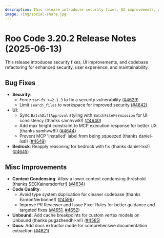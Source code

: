 ```yaml
---
description: This release introduces security fixes, UI improvements, and codebase refactoring for enhanced security, user experience, and maintainability.
image: /img/social-share.jpg
---
```


# Roo Code 3.20.2 Release Notes (2025-06-13)

This release introduces security fixes, UI improvements, and codebase refactoring for enhanced security, user experience, and maintainability.

## Bug Fixes

*   **Security**:
    *   Force `tar-fs >=2.1.3` to fix a security vulnerability ([#4629](https://github.com/RooCodeInc/Roo-Code/pull/4629))
    *   Limit `search_files` to workspace for improved security ([#4642](https://github.com/RooCodeInc/Roo-Code/pull/4642))
*   **UI**:
    *   Sync `BatchDiffApproval` styling with `BatchFilePermission` for UI consistency (thanks samhvw8!) ([#4640](https://github.com/RooCodeInc/Roo-Code/pull/4640))
    *   Add max height constraint to MCP execution response for better UX (thanks samhvw8!) ([#4644](https://github.com/RooCodeInc/Roo-Code/pull/4644))
    *   Prevent MCP 'installed' label from being squeezed (thanks daniel-lxs!) ([#4649](https://github.com/RooCodeInc/Roo-Code/pull/4649))
*   **Bedrock**: Reapply reasoning for bedrock with fix (thanks daniel-lxs!) ([#4645](https://github.com/RooCodeInc/Roo-Code/pull/4645))

## Misc Improvements

*   **Context Condensing**: Allow a lower context condensing threshold (thanks SECKainersdorfer!) ([#4634](https://github.com/RooCodeInc/Roo-Code/pull/4634))
*   **Code Quality**:
    *   Avoid type system duplication for cleaner codebase (thanks EamonNerbonne!) ([#4596](https://github.com/RooCodeInc/Roo-Code/pull/4596))
    *   Improve PR Reviewer and Issue Fixer Rules for better guidance and targeted fixes ([#4651](https://github.com/RooCodeInc/Roo-Code/pull/4651), [#4652](https://github.com/RooCodeInc/Roo-Code/pull/4652))
*   **Unbound**: Add cache breakpoints for custom vertex models on Unbound (thanks pugazhendhi-m!) ([#4585](https://github.com/RooCodeInc/Roo-Code/pull/4585))
*   **Docs**: Add docs extractor mode for comprehensive documentation extraction ([#4621](https://github.com/RooCodeInc/Roo-Code/pull/4621))